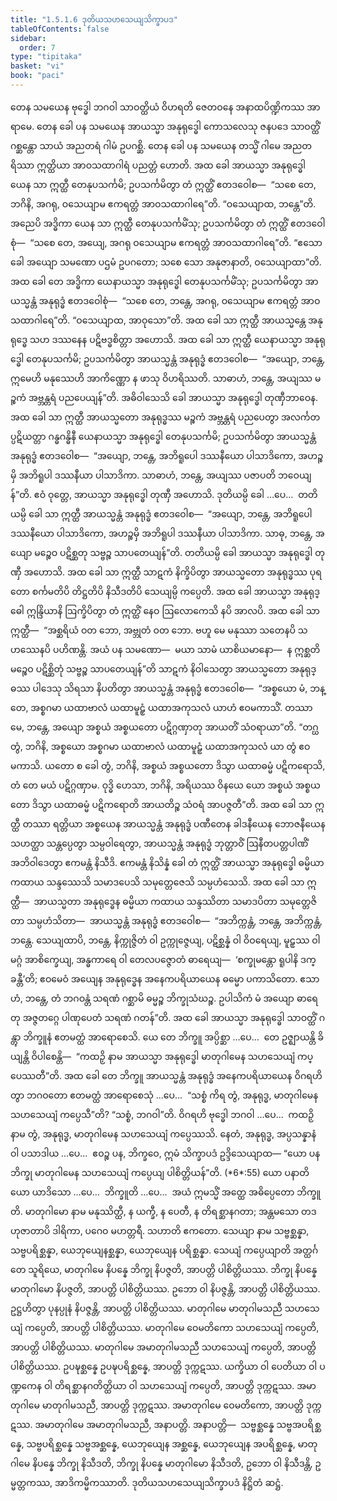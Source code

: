 ```yaml
---
title: "1.5.1.6 ဒုတိယသဟသေယျသိက္ခာပဒ"
tableOfContents: false
sidebar:
  order: 7
type: "tipitaka"
basket: "vi"
book: "paci"
---
```



<DynamicBreadcrumb />

<Division number="55" book="paci">

<Paragraph number="182" book="paci">
တေန သမယေန ဗုဒ္ဓေါ ဘဂဝါ သာဝတ္ထိယံ ဝိဟရတိ ဇေတဝနေ အနာထပိဏ္ဍိကဿ အာရာမေ. တေန ခေါ ပန သမယေန အာယသ္မာ အနုရုဒ္ဓေါ ကောသလေသု ဇနပဒေ သာဝတ္ထိံ ဂစ္ဆန္တော သာယံ အညတရံ ဂါမံ ဥပဂစ္ဆိ. တေန ခေါ ပန သမယေန တသ္မိံ ဂါမေ အညတရိဿာ ဣတ္ထိယာ အာဝသထာဂါရံ ပညတ္တံ ဟောတိ. အထ ခေါ အာယသ္မာ အနုရုဒ္ဓေါ ယေန သာ ဣတ္ထီ တေနုပသင်္ကမိ; ဥပသင်္ကမိတွာ တံ ဣတ္ထိံ ဧတဒဝေါစ—  “သစေ တေ, ဘဂိနိ, အဂရု, ဝသေယျာမ ဧကရတ္တံ အာဝသထာဂါရေ”တိ. “ဝသေယျာထ, ဘန္တေ”တိ. အညေပိ အဒ္ဓိကာ ယေန သာ ဣတ္ထီ တေနုပသင်္ကမိံသု; ဥပသင်္ကမိတွာ တံ ဣတ္ထိံ ဧတဒဝေါစုံ—  “သစေ တေ, အယျေ, အဂရု ဝသေယျာမ ဧကရတ္တံ အာဝသထာဂါရေ”တိ. “ဧသော ခေါ အယျော သမဏော ပဌမံ ဥပဂတော; သစေ သော အနုဇာနာတိ, ဝသေယျာထာ”တိ. အထ ခေါ တေ အဒ္ဓိကာ ယေနာယသ္မာ အနုရုဒ္ဓေါ တေနုပသင်္ကမိံသု; ဥပသင်္ကမိတွာ အာယသ္မန္တံ အနုရုဒ္ဓံ ဧတဒဝေါစုံ—  “သစေ တေ, ဘန္တေ, အဂရု, ဝသေယျာမ ဧကရတ္တံ အာဝသထာဂါရေ”တိ. “ဝသေယျာထ, အာဝုသော”တိ.
</Paragraph>

<Paragraph number="183" book="paci">
အထ ခေါ သာ ဣတ္ထီ အာယသ္မန္တေ အနုရုဒ္ဓေ သဟ ဒဿနေန ပဋိဗဒ္ဓစိတ္တာ အဟောသိ. အထ ခေါ သာ ဣတ္ထီ ယေနာယသ္မာ အနုရုဒ္ဓေါ တေနုပသင်္ကမိ; ဥပသင်္ကမိတွာ အာယသ္မန္တံ အနုရုဒ္ဓံ ဧတဒဝေါစ—  “အယျော, ဘန္တေ, ဣမေဟိ မနုဿေဟိ အာကိဏ္ဏော န ဖာသု ဝိဟရိဿတိ. သာဓာဟံ, ဘန္တေ, အယျဿ မဉ္စကံ အဗ္ဘန္တရံ ပညပေယျန်”တိ. အဓိဝါသေသိ ခေါ အာယသ္မာ အနုရုဒ္ဓေါ တုဏှီဘာဝေန. အထ ခေါ သာ ဣတ္ထီ အာယသ္မတော အနုရုဒ္ဓဿ မဉ္စကံ အဗ္ဘန္တရံ ပညပေတွာ အလင်္ကတပ္ပဋိယတ္တာ ဂန္ဓဂန္ဓိနီ ယေနာယသ္မာ အနုရုဒ္ဓေါ တေနုပသင်္ကမိ; ဥပသင်္ကမိတွာ အာယသ္မန္တံ အနုရုဒ္ဓံ ဧတဒဝေါစ—  “အယျော, ဘန္တေ, အဘိရူပေါ ဒဿနီယော ပါသာဒိကော, အဟဉ္စမှိ အဘိရူပါ ဒဿနီယာ ပါသာဒိကာ. သာဓာဟံ, ဘန္တေ, အယျဿ ပဇာပတိ ဘဝေယျန်”တိ. ဧဝံ ဝုတ္တေ, အာယသ္မာ အနုရုဒ္ဓေါ တုဏှီ အဟောသိ. ဒုတိယမ္ပိ ခေါ …ပေ…  တတိယမ္ပိ ခေါ သာ ဣတ္ထီ အာယသ္မန္တံ အနုရုဒ္ဓံ ဧတဒဝေါစ—  “အယျော, ဘန္တေ, အဘိရူပေါ ဒဿနီယော ပါသာဒိကော, အဟဉ္စမှိ အဘိရူပါ ဒဿနီယာ ပါသာဒိကာ. သာဓု, ဘန္တေ, အယျော မဉ္စေဝ ပဋိစ္ဆတု သဗ္ဗဉ္စ သာပတေယျန်”တိ. တတိယမ္ပိ ခေါ အာယသ္မာ အနုရုဒ္ဓေါ တုဏှီ အဟောသိ. အထ ခေါ သာ ဣတ္ထီ သာဋကံ နိက္ခိပိတွာ အာယသ္မတော အနုရုဒ္ဓဿ ပုရတော စင်္ကမတိပိ တိဋ္ဌတိပိ နိသီဒတိပိ သေယျမ္ပိ ကပ္ပေတိ. အထ ခေါ အာယသ္မာ အနုရုဒ္ဓေါ ဣန္ဒြိယာနိ ဩက္ခိပိတွာ တံ ဣတ္ထိံ နေဝ ဩလောကေသိ နပိ အာလပိ. အထ ခေါ သာ ဣတ္ထီ—  “အစ္ဆရိယံ ဝတ ဘော, အဗ္ဘုတံ ဝတ ဘော. ဗဟူ မေ မနုဿာ သတေနပိ သဟဿေနပိ ပဟိဏန္တိ. အယံ ပန သမဏော—  မယာ သာမံ ယာစိယမာနော—  န ဣစ္ဆတိ မဉ္စေဝ ပဋိစ္ဆိတုံ သဗ္ဗဉ္စ သာပတေယျန်”တိ သာဋကံ နိဝါသေတွာ အာယသ္မတော အနုရုဒ္ဓဿ ပါဒေသု သိရသာ နိပတိတွာ အာယသ္မန္တံ အနုရုဒ္ဓံ ဧတဒဝေါစ—  “အစ္စယော မံ, ဘန္တေ, အစ္စဂမာ ယထာဗာလံ ယထာမူဠှံ ယထာအကုသလံ ယာဟံ ဧဝမကာသိံ. တဿာ မေ, ဘန္တေ, အယျော အစ္စယံ အစ္စယတော ပဋိဂ္ဂဏှာတု အာယတိံ သံဝရာယာ”တိ. “တဂ္ဃ တွံ, ဘဂိနိ, အစ္စယော အစ္စဂမာ ယထာဗာလံ ယထာမူဠှံ ယထာအကုသလံ ယာ တွံ ဧဝမကာသိ. ယတော စ ခေါ တွံ, ဘဂိနိ, အစ္စယံ အစ္စယတော ဒိသွာ ယထာဓမ္မံ ပဋိကရောသိ, တံ တေ မယံ ပဋိဂ္ဂဏှာမ. ဝုဒ္ဓိ ဟေသာ, ဘဂိနိ, အရိယဿ ဝိနယေ ယော အစ္စယံ အစ္စယတော ဒိသွာ ယထာဓမ္မံ ပဋိကရောတိ အာယတိဉ္စ သံဝရံ အာပဇ္ဇတီ”တိ.
</Paragraph>

<Paragraph number="184" book="paci">
အထ ခေါ သာ ဣတ္ထီ တဿာ ရတ္တိယာ အစ္စယေန အာယသ္မန္တံ အနုရုဒ္ဓံ ပဏီတေန ခါဒနီယေန ဘောဇနီယေန သဟတ္ထာ သန္တပ္ပေတွာ သမ္ပဝါရေတွာ, အာယသ္မန္တံ အနုရုဒ္ဓံ ဘုတ္တာဝိံ ဩနီတပတ္တပါဏိံ အဘိဝါဒေတွာ ဧကမန္တံ နိသီဒိ. ဧကမန္တံ နိသိန္နံ ခေါ တံ ဣတ္ထိံ အာယသ္မာ အနုရုဒ္ဓေါ ဓမ္မိယာ ကထာယ သန္ဒဿေသိ သမာဒပေသိ သမုတ္တေဇေသိ သမ္ပဟံသေသိ. အထ ခေါ သာ ဣတ္ထီ—  အာယသ္မတာ အနုရုဒ္ဓေန ဓမ္မိယာ ကထာယ သန္ဒဿိတာ သမာဒပိတာ သမုတ္တေဇိတာ သမ္ပဟံသိတာ—  အာယသ္မန္တံ အနုရုဒ္ဓံ ဧတဒဝေါစ—  “အဘိက္ကန္တံ, ဘန္တေ, အဘိက္ကန္တံ, ဘန္တေ. သေယျထာပိ, ဘန္တေ, နိက္ကုဇ္ဇိတံ ဝါ ဥက္ကုဇ္ဇေယျ, ပဋိစ္ဆန္နံ ဝါ ဝိဝရေယျ, မူဠှဿ ဝါ မဂ္ဂံ အာစိက္ခေယျ, အန္ဓကာရေ ဝါ တေလပဇ္ဇောတံ ဓာရေယျ—  ‘စက္ခုမန္တော ရူပါနိ ဒက္ခန္တီ’တိ; ဧဝမေဝံ အယျေန အနုရုဒ္ဓေန အနေကပရိယာယေန ဓမ္မော ပကာသိတော. ဧသာဟံ, ဘန္တေ, တံ ဘဂဝန္တံ သရဏံ ဂစ္ဆာမိ ဓမ္မဉ္စ ဘိက္ခုသံဃဉ္စ. ဥပါသိကံ မံ အယျော ဓာရေတု အဇ္ဇတဂ္ဂေ ပါဏုပေတံ သရဏံ ဂတန်”တိ.
</Paragraph>

<Paragraph number="185" book="paci">
အထ ခေါ အာယသ္မာ အနုရုဒ္ဓေါ သာဝတ္ထိံ ဂန္တွာ ဘိက္ခူနံ ဧတမတ္ထံ အာရောစေသိ. ယေ တေ ဘိက္ခူ အပ္ပိစ္ဆာ …ပေ…  တေ ဥဇ္ဈာယန္တိ ခိယျန္တိ ဝိပါစေန္တိ—  “ကထဉှိ နာမ အာယသ္မာ အနုရုဒ္ဓေါ မာတုဂါမေန သဟသေယျံ ကပ္ပေဿတီ”တိ.
</Paragraph>

<Paragraph number="186" book="paci">
အထ ခေါ တေ ဘိက္ခူ အာယသ္မန္တံ အနုရုဒ္ဓံ အနေကပရိယာယေန ဝိဂရဟိတွာ ဘဂဝတော ဧတမတ္ထံ အာရောစေသုံ …ပေ…  “သစ္စံ ကိရ တွံ, အနုရုဒ္ဓ, မာတုဂါမေန သဟသေယျံ ကပ္ပေသီ”တိ? “သစ္စံ, ဘဂဝါ”တိ. ဝိဂရဟိ ဗုဒ္ဓေါ ဘဂဝါ …ပေ…  ကထဉှိ နာမ တွံ, အနုရုဒ္ဓ, မာတုဂါမေန သဟသေယျံ ကပ္ပေဿသိ. နေတံ, အနုရုဒ္ဓ, အပ္ပသန္နာနံ ဝါ ပသာဒါယ …ပေ…  ဧဝဉ္စ ပန, ဘိက္ခဝေ, ဣမံ သိက္ခာပဒံ ဥဒ္ဒိသေယျာထ—
</Paragraph>

</Division>
<Division number="56" book="paci">

<Paragraph number="187" book="paci">
<Emphasis>“ယော ပန ဘိက္ခု မာတုဂါမေန သဟသေယျံ ကပ္ပေယျ ပါစိတ္တိယန်”</Emphasis>တိ. (*6*:<Emphasis>55</Emphasis>)
</Paragraph>

</Division>
<Division number="57" book="paci">

<Paragraph number="188" book="paci">
<Emphasis>ယော ပနာ</Emphasis>တိ ယော ယာဒိသော …ပေ…  <Emphasis>ဘိက္ခူ</Emphasis>တိ …ပေ…  အယံ ဣမသ္မိံ အတ္ထေ အဓိပ္ပေတော ဘိက္ခူတိ.
</Paragraph>

<Paragraph number="189" book="paci">
<Emphasis>မာတုဂါမော</Emphasis> နာမ မနုဿိတ္ထီ, န ယက္ခီ, န ပေတီ, န တိရစ္ဆာနဂတာ; အန္တမသော တဒဟုဇာတာပိ ဒါရိကာ, ပဂေဝ မဟတ္တရီ.
</Paragraph>

<Paragraph number="190" book="paci">
<Emphasis>သဟာ</Emphasis>တိ ဧကတော.
</Paragraph>

<Paragraph number="191" book="paci">
<Emphasis>သေယျာ</Emphasis> နာမ သဗ္ဗစ္ဆန္နာ, သဗ္ဗပရိစ္ဆန္နာ, ယေဘုယျေနစ္ဆန္နာ, ယေဘုယျေန ပရိစ္ဆန္နာ.
</Paragraph>

<Paragraph number="192" book="paci">
<Emphasis>သေယျံ ကပ္ပေယျာ</Emphasis>တိ အတ္ထင်္ဂတေ သူရိယေ, မာတုဂါမေ နိပန္နေ ဘိက္ခု နိပဇ္ဇတိ, အာပတ္တိ ပါစိတ္တိယဿ. ဘိက္ခု နိပန္နေ မာတုဂါမော နိပဇ္ဇတိ, အာပတ္တိ ပါစိတ္တိယဿ. ဥဘော ဝါ နိပဇ္ဇန္တိ, အာပတ္တိ ပါစိတ္တိယဿ. ဥဋ္ဌဟိတွာ ပုနပ္ပုနံ နိပဇ္ဇန္တိ, အာပတ္တိ ပါစိတ္တိယဿ.
</Paragraph>

</Division>
<Division number="58" book="paci">

<Paragraph number="193" book="paci">
မာတုဂါမေ မာတုဂါမသညီ သဟသေယျံ ကပ္ပေတိ, အာပတ္တိ ပါစိတ္တိယဿ. မာတုဂါမေ ဝေမတိကော သဟသေယျံ ကပ္ပေတိ, အာပတ္တိ ပါစိတ္တိယဿ. မာတုဂါမေ အမာတုဂါမသညီ သဟသေယျံ ကပ္ပေတိ, အာပတ္တိ ပါစိတ္တိယဿ.
</Paragraph>

<Paragraph number="194" book="paci">
ဥပဍ္ဎစ္ဆန္နေ ဥပဍ္ဎပရိစ္ဆန္နေ, အာပတ္တိ ဒုက္ကဋဿ. ယက္ခိယာ ဝါ ပေတိယာ ဝါ ပဏ္ဍကေန ဝါ တိရစ္ဆာနဂတိတ္ထိယာ ဝါ သဟသေယျံ ကပ္ပေတိ, အာပတ္တိ ဒုက္ကဋဿ. အမာတုဂါမေ မာတုဂါမသညီ, အာပတ္တိ ဒုက္ကဋဿ. အမာတုဂါမေ ဝေမတိကော, အာပတ္တိ ဒုက္ကဋဿ. အမာတုဂါမေ အမာတုဂါမသညီ, အနာပတ္တိ.
</Paragraph>

</Division>
<Division number="59" book="paci">

<Paragraph number="195" book="paci">
အနာပတ္တိ—  သဗ္ဗစ္ဆန္နေ သဗ္ဗအပရိစ္ဆန္နေ, သဗ္ဗပရိစ္ဆန္နေ သဗ္ဗအစ္ဆန္နေ, ယေဘုယျေန အစ္ဆန္နေ, ယေဘုယျေန အပရိစ္ဆန္နေ, မာတုဂါမေ နိပန္နေ ဘိက္ခု နိသီဒတိ, ဘိက္ခု နိပန္နေ မာတုဂါမော နိသီဒတိ, ဥဘော ဝါ နိသီဒန္တိ, ဥမ္မတ္တကဿ, အာဒိကမ္မိကဿာတိ.

</Paragraph>
</Division>

<Paragraph number="196" type="center" book="paci">
ဒုတိယသဟသေယျသိက္ခာပဒံ နိဋ္ဌိတံ ဆဋ္ဌံ.
</Paragraph>